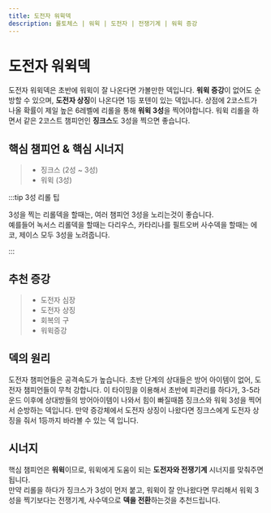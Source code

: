 ```yaml
---
title: 도전자 워윅덱
description: 롤토체스 | 워윅 | 도전자 | 전쟁기계 | 워윅 증강
---
```


# 도전자 워윅덱

도전자 워윅덱은 초반에 워윅이 잘 나온다면 가볼만한 덱입니다.
**워윅 증강**이 없어도 순방할 수 있으며, **도전자 상징**이 나온다면 1등 포텐이 있는 덱입니다.
상점에 2코스트가 나올 확률이 제일 높은 6레벨에 리롤을 통해 **워윅 3성**을 찍어야합니다.
워윅 리롤을 하면서 같은 2코스트 챔피언인 **징크스**도 3성을 찍으면 좋습니다.

## 핵심 챔피언 & 핵심 시너지

> -   징크스 (2성 ~ 3성)
> -   워윅 (3성)

:::tip 3성 리롤 팁

3성을 찍는 리롤덱을 할때는, 여러 챔피언 3성을 노리는것이 좋습니다. <br />
예를들어 녹서스 리롤덱을 할때는 다리우스, 카타리나를
필트오버 사수덱을 할때는 에코, 제이스 모두 3성을 노려줍니다.

:::

## 추천 증강

> -   도전자 심장
> -   도전자 상징
> -   회복의 구
> -   워윅증강

## 덱의 원리

도전자 챔피언들은 공격속도가 높습니다. 초반 단계의 상대들은 방어 아이템이 없어, 도전자 챔피언들이 무척 강합니다.
이 타이밍을 이용해서 초반에 피관리를 하다가, 3-5라운드 이후에 상대방들의 방어아이템이 나와서 힘이 빠질때쯤 징크스와 워윅 3성을 찍어서
순방하는 덱입니다. 만약 증강체에서 도전자 상징이 나왔다면 징크스에게 도전자 상징을 줘서 1등까지 바라볼 수 있는 덱 입니다.

## 시너지

핵심 챔피언은 **워윅**이므로, 워윅에게 도움이 되는 **도전자와 전쟁기계** 시너지를 맞춰주면 됩니다. <br/>
만약 리롤을 하다가 징크스가 3성이 먼저 붙고, 워윅이 잘 안나왔다면 무리해서 워윅 3성을 찍기보다는
전쟁기계, 사수덱으로 **덱을 전환**하는것을 추천드립니다.
